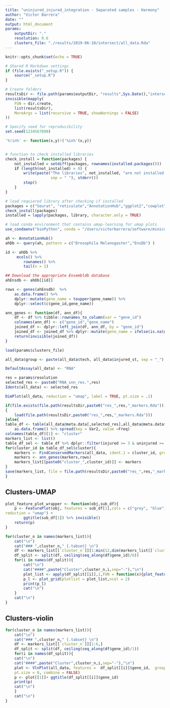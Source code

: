 ```yaml
---
title: "uninjured_injured_integration - Separated samples - Harmony"
author: "Victor Barrera"
date: ""
output: html_document
params:
    outputDir: "."
    resolution: 0.6
    clusters_file: "./results/2019-06-10/intersect/all_data.Rda"
---
```


```r
knitr::opts_chunk$set(echo = TRUE)
```

```r
# Shared R Markdown settings
if (file.exists("_setup.R")) {
    source("_setup.R")
}
```

```r
# Create folders
resultsDir <- file.path(params$outputDir, "results",Sys.Date(),"intersect",params$resolution)
invisible(mapply(
    FUN = dir.create,
    list(resultsDir),
    MoreArgs = list(recursive = TRUE, showWarnings = FALSE)
))


```

```r
# Specify seed for reproducibility
set.seed(1234567890)
```

```r
'%!in%' <- function(x,y)!('%in%'(x,y))


# function to check installed libraries
check_install = function(packages) {
    not_installed = setdiff(packages, rownames(installed.packages()))
    if (length(not_installed) > 0) {
        write(paste("The libraries", not_installed, "are not installed, aborting.",
                    sep = " "), stderr())
        stop()
    }
}
```

```r
# load requiered library after checking if installed
packages = c("Seurat", "reticulate","AnnotationHub","ggplot2","cowplot", "dplyr", "harmony")
check_install(packages)
installed = lapply(packages, library, character.only = TRUE)
```

```r
# load conda environment that contains umap-learning for umap plots
use_condaenv("bioPython", conda = "/Users/victorbarrera/software/miniconda2/bin/conda", required = TRUE)
```

```r
ah <- AnnotationHub()
ahDb <- query(ah, pattern = c("Drosophila Melanogaster","EnsDb") )

id <- ahDb %>% 
     mcols() %>%  
        rownames() %>%
        tail(n = 1)

## Download the appropriate Ensembldb database
ahEnsdb <- ahDb[[id]]

rows <- genes(ahEnsdb)  %>% 
    as.data.frame() %>% 
    dplyr::mutate(gene_name = toupper(gene_name)) %>% 
    dplyr::select(c(gene_id,gene_name))
```

```r
ann_genes <- function(df, ann_df){
    df <- df %>% tibble::rownames_to_column(var = "gene_id")
    colnames(ann_df) <- c("gene_id","gene_name")
    joined_df <- dplyr::left_join(df, ann_df, by = "gene_id")
    joined_df <- joined_df %>% dplyr::mutate(gene_name = ifelse(is.na(gene_name),gene_id,gene_name)) 
    return(invisible(joined_df))
}
```


```r
load(params$clusters_file)
```


```r
all_data$group <- paste(all_data$tech, all_data$injured_st, sep = "_")
```

```r
DefaultAssay(all_data) <- "RNA"
```
```r
res = params$resolution
selected_res <- paste0("RNA_snn_res.",res)
Idents(all_data) <- selected_res
```

```r
DimPlot(all_data, reduction = "umap", label = TRUE, pt.size = .1)
```

```r

if(file.exists(file.path(resultsDir,paste0("res_",res,"_markers.Rda"))))
{
    load(file.path(resultsDir,paste0("res_",res,"_markers.Rda")))
}else{
table_df <- table(all_data@meta.data[,selected_res],all_data@meta.data$group) %>% 
    as.data.frame() %>% spread(key = Var2, value =Freq)
colnames(table_df)[1] <- "cluster"
markers_list <- list()
table_df_sel <- table_df %>% dplyr::filter(injured >= 3 & uninjured >= 3)
for(cluster_id in table_df_sel$cluster){
    markers <- FindConservedMarkers(all_data, ident.1 = cluster_id, grouping.var = "group", verbose = FALSE)
    markers <- ann_genes(markers,rows)
    markers_list[[paste0("cluster_",cluster_id)]] <- markers
}
save(markers_list, file = file.path(resultsDir,paste0("res_",res,"_markers.Rda")))
}
```

## Clusters-UMAP {.tabset}

```r
plot_feature_plot_wrapper <- function(obj,sub_df){
    p <- FeaturePlot(obj, features = sub_df[1],cols = c("grey", "blue"), 
reduction = "umap") + 
        ggtitle(sub_df[1]) %>% invisible()
    return(p)
}

for(cluster_n in names(markers_list)){
    cat("\n")
    cat("### ",cluster_n," {.tabset} \n")
    df <- markers_list[[`cluster_n`]][1:min(12,dim(markers_list[[`cluster_n`]])[1]),]
    df_split <- split(df, ceiling(seq_along(df$gene_id)/6))
    for(i in names(df_split)){
        cat("\n")
        cat("####",paste("Cluster",cluster_n,i,sep="-"),"\n")
        plot_list <- apply(df_split[[i]],1,FUN = function(x){plot_feature_plot_wrapper(all_data,x)})
        p_l <- plot_grid(plotlist = plot_list,ncol = 2)
        print(p_l)
        cat("\n")
    }
    cat("\n")
}
```


## Clusters-violin {.tabset}

```r

for(cluster_n in names(markers_list)){
    cat("\n")
    cat("### ",cluster_n," {.tabset} \n")
    df <- markers_list[[`cluster_n`]][1:6,]
    df_split <- split(df, ceiling(seq_along(df$gene_id)/1))
    for(i in names(df_split)){
    cat("\n")
    cat("####",paste("Cluster",cluster_n,i,sep="-"),"\n")
    plot <- VlnPlot(all_data, features =  df_split[[i]]$gene_id,  group.by = selected_res, 
    pt.size = 0, combine = FALSE)
    p <- plot[[1]]+ ggtitle(df_split[[i]]$gene_id)
    print(p)
    cat("\n")
    }
    cat("\n")
}
```


